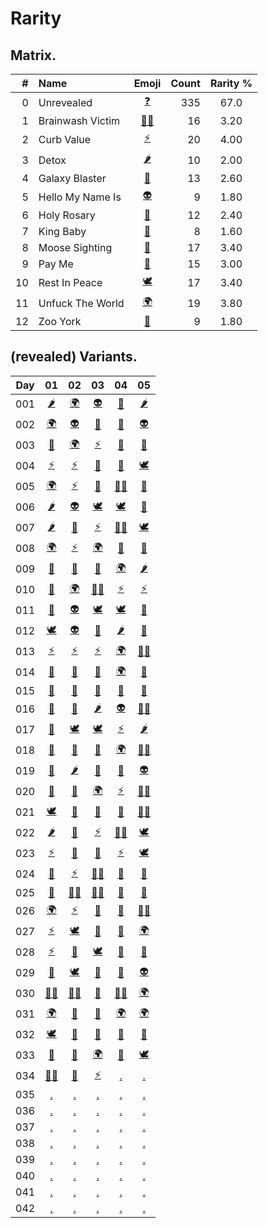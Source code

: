 # Rarity


## Matrix.

| # | Name | Emoji | Count | Rarity % |
|--:|:-----|:-----:|------:|:--------:|
|  0 | Unrevealed       | [❓][] | 335 | 67.0 |
|  1 | Brainwash Victim | [🧟‍♀️][] | 16 | 3.20 |
|  2 | Curb Value       | [⚡️][] | 20 | 4.00 |
|  3 | Detox            | [🌶][] | 10 | 2.00 |
|  4 | Galaxy Blaster   | [🔫][] | 13 | 2.60 |
|  5 | Hello My Name Is | [👽][] | 9 | 1.80 |
|  6 | Holy Rosary      | [📿][] | 12 | 2.40 |
|  7 | King Baby        | [👑][] | 8 | 1.60 |
|  8 | Moose Sighting   | [🦌][] | 17 | 3.40 |
|  9 | Pay Me           | [💸][] | 15 | 3.00 |
| 10 | Rest In Peace    | [🕊][] | 17 | 3.40 | 
| 11 | Unfuck The World | [🌍][] | 19 | 3.80 |
| 12 | Zoo York         | [🗽][] | 9 | 1.80 |


## (revealed) Variants.

| Day | 01 | 02 | 03 | 04 | 05 |
|:---:|:--:|:--:|:--:|:--:|:--:|
| 001 | [🌶][] | [🌍][] | [👽][] | [📿][] | [🌶][] |
| 002 | [🌍][] | [👽][] | [🔫][] | [💸][] | [👽][] |
| 003 | [🗽][] | [🌍][] | [⚡️][] | [💸][] | [🔫][] |
| 004 | [⚡️][] | [⚡️][] | [👑][] | [👑][] | [🕊][] |
| 005 | [🌍][] | [⚡️][] | [🦌][] | [🧟‍♀️][] | [🗽][] |
| 006 | [🌶][] | [👽][] | [🕊][] | [🕊][] | [🦌][] |
| 007 | [🌶][] | [🦌][] | [⚡️][] | [🧟‍♀️][] | [🕊][] |
| 008 | [🌍][] | [⚡️][] | [🌍][] | [💸][] | [🔫][] |
| 009 | [💸][] | [👑][] | [👑][] | [🌍][] | [🌶][] |
| 010 | [🔫][] | [🌍][] | [🧟‍♀️][] | [⚡️][] | [⚡️][] |
| 011 | [🗽][] | [👽][] | [🕊][] | [🕊][] | [👑][] |
| 012 | [🕊][] | [👽][] | [📿][] | [🌶][] | [📿][] |
| 013 | [⚡️][] | [⚡️][] | [⚡️][] | [🌍][] | [🧟‍♀️][] |
| 014 | [🔫][] | [🦌][] | [🦌][] | [🌍][] | [📿][] |
| 015 | [🔫][] | [🦌][] | [📿][] | [🗽][] | [🗽][] |
| 016 | [📿][] | [💸][] | [🌶][] | [👽][] | [🧟‍♀️][] |
| 017 | [🦌][] | [🕊][] | [🕊][] | [⚡️][] | [🌶][] |
| 018 | [🦌][] | [💸][] | [💸][] | [🌍][] | [🧟‍♀️][] |
| 019 | [📿][] | [🌶][] | [👑][] | [📿][] | [👽][] |
| 020 | [👑][] | [🗽][] | [🌍][] | [⚡️][] | [🧟‍♀️][] |
| 021 | [🕊][] | [🗽][] | [🦌][] | [💸][] | [🧟‍♀️][] |
| 022 | [🌶][] | [🦌][] | [⚡️][] | [🧟‍♀️][] | [🕊][] |
| 023 | [⚡️][] | [🦌][] | [🦌][] | [⚡️][] | [🕊][] |
| 024 | [🦌][] | [⚡️][] | [🧟‍♀️][] | [🦌][] | [👑][] |
| 025 | [🗽][] | [🧟‍♀️][] | [🧟‍♀️][] | [💸][] | [🗽][] |
| 026 | [🌍][] | [⚡️][] | [💸][] | [🔫][] | [🧟‍♀️][] |
| 027 | [⚡️][] | [🕊][] | [💸][] | [📿][] | [🌍][] |
| 028 | [⚡️][] | [💸][] | [🕊][] | [🦌][] | [🔫][] |
| 029 | [🔫][] | [🕊][] | [📿][] | [💸][] | [👽][] |
| 030 | [🧟‍♀️][] | [🧟‍♀️][] | [🔫][] | [🧟‍♀️][] | [🌍][] |
| 031 | [🌍][] | [🔫][] | [🦌][] | [🌍][] | [🌍][] |
| 032 | [🕊][] | [📿][] | [🔫][] | [🦌][] | [🔫][] |
| 033 | [💸][] | [📿][] | [🌍][] | [💸][] | [🕊][] |
| 034 | [🧟‍♀️][] | [👑][] | [⚡️][] | [.][] | [.][] |
| 035 | [.][] | [.][] | [.][] | [.][] | [.][] |
| 036 | [.][] | [.][] | [.][] | [.][] | [.][] |
| 037 | [.][] | [.][] | [.][] | [.][] | [.][] |
| 038 | [.][] | [.][] | [.][] | [.][] | [.][] |
| 039 | [.][] | [.][] | [.][] | [.][] | [.][] |
| 040 | [.][] | [.][] | [.][] | [.][] | [.][] |
| 041 | [.][] | [.][] | [.][] | [.][] | [.][] |
| 042 | [.][] | [.][] | [.][] | [.][] | [.][] |






[❓]: https://www.pigeons.monster/variants#0-unrevealed
[🧟‍♀️]: https://www.pigeons.monster/variants#1-brainwash-victim
[⚡️]: https://www.pigeons.monster/variants#2-curb-value
[🌶]: https://www.pigeons.monster/variants#3-detox
[🔫]: https://www.pigeons.monster/variants#4-galaxy-blaster
[👽]: https://www.pigeons.monster/variants#5-hello-my-name-is
[📿]: https://www.pigeons.monster/variants#6-holy-rosary
[👑]: https://www.pigeons.monster/variants#7-king-baby
[🦌]: https://www.pigeons.monster/variants#8-moose-sighting
[💸]: https://www.pigeons.monster/variants#9-pay-me
[🕊]: https://www.pigeons.monster/variants#10-rest-in-peace
[🌍]: https://www.pigeons.monster/variants#11-unfuck-the-world
[🗽]: https://www.pigeons.monster/variants#12-zoo-york
[.]: https://www.pigeons.monster/variants#0-unrevealed